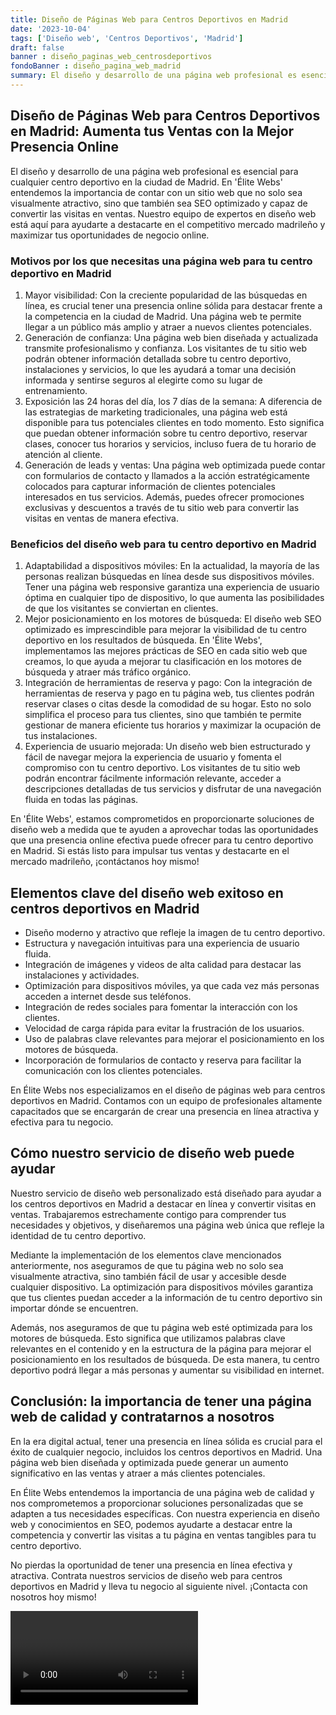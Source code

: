 ```yaml
---
title: Diseño de Páginas Web para Centros Deportivos en Madrid
date: '2023-10-04'
tags: ['Diseño web', 'Centros Deportivos', 'Madrid']
draft: false
banner : diseño_paginas_web_centrosdeportivos
fondoBanner : diseño_pagina_web_madrid
summary: El diseño y desarrollo de una página web profesional es esencial para cualquier centro deportivo en la ciudad de Madrid. En 'Élite Webs' entendemos la importancia de contar con un sitio web que no solo sea visualmente atractivo, sino que también sea SEO optimizado y capaz de convertir las visitas en ventas. Nuestro equipo de expertos en diseño web está aquí para ayudarte a destacarte en el competitivo mercado madrileño y maximizar tus oportunidades de negocio online.
---
```


## Diseño de Páginas Web para Centros Deportivos en Madrid: Aumenta tus Ventas con la Mejor Presencia Online

El diseño y desarrollo de una página web profesional es esencial para cualquier centro deportivo en la ciudad de Madrid. En 'Élite Webs' entendemos la importancia de contar con un sitio web que no solo sea visualmente atractivo, sino que también sea SEO optimizado y capaz de convertir las visitas en ventas. Nuestro equipo de expertos en diseño web está aquí para ayudarte a destacarte en el competitivo mercado madrileño y maximizar tus oportunidades de negocio online.

### Motivos por los que necesitas una página web para tu centro deportivo en Madrid

1. Mayor visibilidad: Con la creciente popularidad de las búsquedas en línea, es crucial tener una presencia online sólida para destacar frente a la competencia en la ciudad de Madrid. Una página web te permite llegar a un público más amplio y atraer a nuevos clientes potenciales.
2. Generación de confianza: Una página web bien diseñada y actualizada transmite profesionalismo y confianza. Los visitantes de tu sitio web podrán obtener información detallada sobre tu centro deportivo, instalaciones y servicios, lo que les ayudará a tomar una decisión informada y sentirse seguros al elegirte como su lugar de entrenamiento.
3. Exposición las 24 horas del día, los 7 días de la semana: A diferencia de las estrategias de marketing tradicionales, una página web está disponible para tus potenciales clientes en todo momento. Esto significa que puedan obtener información sobre tu centro deportivo, reservar clases, conocer tus horarios y servicios, incluso fuera de tu horario de atención al cliente.
4. Generación de leads y ventas: Una página web optimizada puede contar con formularios de contacto y llamados a la acción estratégicamente colocados para capturar información de clientes potenciales interesados en tus servicios. Además, puedes ofrecer promociones exclusivas y descuentos a través de tu sitio web para convertir las visitas en ventas de manera efectiva.

### Beneficios del diseño web para tu centro deportivo en Madrid

1. Adaptabilidad a dispositivos móviles: En la actualidad, la mayoría de las personas realizan búsquedas en línea desde sus dispositivos móviles. Tener una página web responsive garantiza una experiencia de usuario óptima en cualquier tipo de dispositivo, lo que aumenta las posibilidades de que los visitantes se conviertan en clientes.
2. Mejor posicionamiento en los motores de búsqueda: El diseño web SEO optimizado es imprescindible para mejorar la visibilidad de tu centro deportivo en los resultados de búsqueda. En 'Élite Webs', implementamos las mejores prácticas de SEO en cada sitio web que creamos, lo que ayuda a mejorar tu clasificación en los motores de búsqueda y atraer más tráfico orgánico.
3. Integración de herramientas de reserva y pago: Con la integración de herramientas de reserva y pago en tu página web, tus clientes podrán reservar clases o citas desde la comodidad de su hogar. Esto no solo simplifica el proceso para tus clientes, sino que también te permite gestionar de manera eficiente tus horarios y maximizar la ocupación de tus instalaciones.
4. Experiencia de usuario mejorada: Un diseño web bien estructurado y fácil de navegar mejora la experiencia de usuario y fomenta el compromiso con tu centro deportivo. Los visitantes de tu sitio web podrán encontrar fácilmente información relevante, acceder a descripciones detalladas de tus servicios y disfrutar de una navegación fluida en todas las páginas.

En 'Élite Webs', estamos comprometidos en proporcionarte soluciones de diseño web a medida que te ayuden a aprovechar todas las oportunidades que una presencia online efectiva puede ofrecer para tu centro deportivo en Madrid. Si estás listo para impulsar tus ventas y destacarte en el mercado madrileño, ¡contáctanos hoy mismo!

<GifSeo />

<Cta />

## Elementos clave del diseño web exitoso en centros deportivos en Madrid

- Diseño moderno y atractivo que refleje la imagen de tu centro deportivo.
- Estructura y navegación intuitivas para una experiencia de usuario fluida.
- Integración de imágenes y videos de alta calidad para destacar las instalaciones y actividades.
- Optimización para dispositivos móviles, ya que cada vez más personas acceden a internet desde sus teléfonos.
- Integración de redes sociales para fomentar la interacción con los clientes.
- Velocidad de carga rápida para evitar la frustración de los usuarios.
- Uso de palabras clave relevantes para mejorar el posicionamiento en los motores de búsqueda.
- Incorporación de formularios de contacto y reserva para facilitar la comunicación con los clientes potenciales.

En Élite Webs nos especializamos en el diseño de páginas web para centros deportivos en Madrid. Contamos con un equipo de profesionales altamente capacitados que se encargarán de crear una presencia en línea atractiva y efectiva para tu negocio.

## Cómo nuestro servicio de diseño web puede ayudar

Nuestro servicio de diseño web personalizado está diseñado para ayudar a los centros deportivos en Madrid a destacar en línea y convertir visitas en ventas. Trabajaremos estrechamente contigo para comprender tus necesidades y objetivos, y diseñaremos una página web única que refleje la identidad de tu centro deportivo.

Mediante la implementación de los elementos clave mencionados anteriormente, nos aseguramos de que tu página web no solo sea visualmente atractiva, sino también fácil de usar y accesible desde cualquier dispositivo. La optimización para dispositivos móviles garantiza que tus clientes puedan acceder a la información de tu centro deportivo sin importar dónde se encuentren.

Además, nos aseguramos de que tu página web esté optimizada para los motores de búsqueda. Esto significa que utilizamos palabras clave relevantes en el contenido y en la estructura de la página para mejorar el posicionamiento en los resultados de búsqueda. De esta manera, tu centro deportivo podrá llegar a más personas y aumentar su visibilidad en internet.

## Conclusión: la importancia de tener una página web de calidad y contratarnos a nosotros

En la era digital actual, tener una presencia en línea sólida es crucial para el éxito de cualquier negocio, incluidos los centros deportivos en Madrid. Una página web bien diseñada y optimizada puede generar un aumento significativo en las ventas y atraer a más clientes potenciales.

En Élite Webs entendemos la importancia de una página web de calidad y nos comprometemos a proporcionar soluciones personalizadas que se adapten a tus necesidades específicas. Con nuestra experiencia en diseño web y conocimientos en SEO, podemos ayudarte a destacar entre la competencia y convertir las visitas a tu página en ventas tangibles para tu centro deportivo.

No pierdas la oportunidad de tener una presencia en línea efectiva y atractiva. Contrata nuestros servicios de diseño web para centros deportivos en Madrid y lleva tu negocio al siguiente nivel. ¡Contacta con nosotros hoy mismo!

<Video />

<CtaBot job='Centros Deportivos' city='Madrid'/>

<Gmaps query='Madrid+españa+maps' />